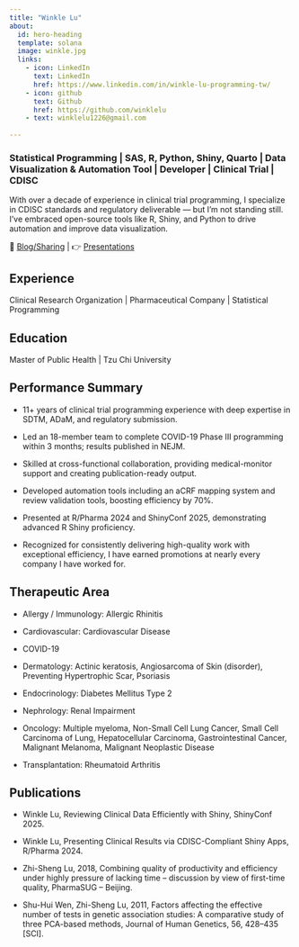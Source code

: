 ```yaml
---
title: "Winkle Lu"
about:
  id: hero-heading
  template: solana
  image: winkle.jpg
  links:
    - icon: LinkedIn
      text: LinkedIn
      href: https://www.linkedin.com/in/winkle-lu-programming-tw/
    - icon: github
      text: Github
      href: https://github.com/winklelu
    - text: winklelu1226@gmail.com 
    
---
```


### Statistical Programming | SAS, R, Python, Shiny, Quarto | Data Visualization & Automation Tool | Developer | Clinical Trial | CDISC


:::{#hero-heading}

With over a decade of experience in clinical trial programming, I specialize in CDISC standards and regulatory deliverable — but I’m not standing still. I’ve embraced open-source tools like R, Shiny, and Python to drive automation and improve data visualization.

📘 [Blog/Sharing](blog/)  |  👉 [Presentations](Speaker.qmd)


## Experience

Clinical Research Organization | Pharmaceutical Company | 
Statistical Programming

## Education

Master of Public Health | Tzu Chi University

## Performance Summary
- 11+ years of clinical trial programming experience with deep expertise in SDTM, ADaM, and regulatory submission.

- Led an 18-member team to complete COVID-19 Phase III programming within 3 months; results published in NEJM.

- Skilled at cross-functional collaboration, providing medical-monitor support and creating publication-ready output.

- Developed automation tools including an aCRF mapping system and review validation tools, boosting efficiency by 70%. 

- Presented at R/Pharma 2024 and ShinyConf 2025, demonstrating advanced R Shiny proficiency.

- Recognized for consistently delivering high-quality work with exceptional efficiency, I have earned promotions at nearly every company I have worked for.

## Therapeutic Area

- Allergy / Immunology: Allergic Rhinitis

- Cardiovascular: Cardiovascular Disease

- COVID-19

- Dermatology: Actinic keratosis, Angiosarcoma of Skin (disorder), Preventing Hypertrophic Scar, Psoriasis

- Endocrinology: Diabetes Mellitus Type 2

- Nephrology: Renal Impairment

- Oncology: Multiple myeloma, Non-Small Cell Lung Cancer, Small Cell Carcinoma of Lung, Hepatocellular Carcinoma, Gastrointestinal Cancer, Malignant Melanoma, Malignant Neoplastic Disease

- Transplantation: Rheumatoid Arthritis

## Publications

- Winkle Lu, Reviewing Clinical Data Efficiently with Shiny, ShinyConf 2025.

- Winkle Lu, Presenting Clinical Results via CDISC-Compliant Shiny Apps, R/Pharma 2024.

- Zhi-Sheng Lu, 2018, Combining quality of productivity and efficiency under highly pressure of lacking time – discussion by view of first-time quality, PharmaSUG – Beijing.

- Shu-Hui Wen, Zhi-Sheng Lu, 2011, Factors affecting the effective number of tests in genetic association studies: A comparative study of three PCA-based methods, Journal of Human Genetics, 56, 428–435 [SCI].



:::

